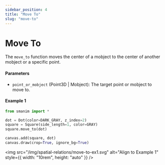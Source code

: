 ```yaml
---
sidebar_position: 4
title: "Move To"
slug: "move-to"
---
```


# Move To

The `move_to` function moves the center of a mobject to the center of another mobject or a specific point.

#### Parameters

- `point_or_mobject` (Point3D | Mobject): The target point or mobject to move to.

#### Example 1

```python
from smanim import *

dot = Dot(color=DARK_GRAY, z_index=2)
square = Square(side_length=1, color=GRAY)
square.move_to(dot)

canvas.add(square, dot)
canvas.draw(crop=True, ignore_bg=True)
```

<img
  src="/img/spatial-relations/move-to-ex1.svg"
  alt="Align to Example 1"
  style={{ width: "10rem", height: "auto" }}
/>
